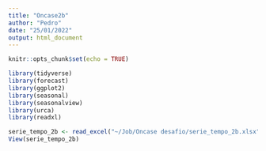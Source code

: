 ```yaml
---
title: "Oncase2b"
author: "Pedro"
date: "25/01/2022"
output: html_document
---
```


```r
knitr::opts_chunk$set(echo = TRUE)
```


```r

library(tidyverse)
library(forecast)
library(ggplot2)
library(seasonal)
library(seasonalview)
library(urca)
library(readxl)
```

```r
serie_tempo_2b <- read_excel("~/Job/Oncase desafio/serie_tempo_2b.xlsx")
View(serie_tempo_2b)
```


